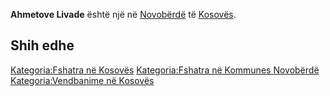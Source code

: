 {{Fshat në Kosovës
 | Emri                = Ahmetove Livade
| srp_N_name = Ahmetove Livade
| srp_N_FULL_NAME_RO = Ahmetove Livade
| srp_N_FULL_NAME_ND_RO = Ahmetove Livade
| srp_N_SORT_NAME_RG = AHMETOVELIVADE
| srp_N_FULL_NAME_RG = Ahmetove Livade
| srp_N_FULL_NAME_ND_RG = Ahmetove Livade

 | Emri (Rasa dhanore) = 
 | Figura              = 
 | Shteti              = Kosovo
 | Komuna              = Novobërdë
 | Kodi postar         = 
 | Sipërfaqja          = 

 | Popullsia           = 

 | Regj. i popullsisë  = 
 | Dend. e popullsisë  = 
 | Faqja zyrtare       = 
 <!--- Koordinatat ----> 
 | Gjerësia            = 42.975769
 | Gjatësia            = 20.997201
 | Lartësia            = 
}}
'''Ahmetove Livade''' është një [[]] në [[Novobërdë]] të [[Kosovës]].

<!-- == Gjeografia == -->
<!-- == Historia == -->
<!-- == Demografia == -->
== Shih edhe ==
{{Komuna Novobërdë}}
{{Kosovo-Administrata-Cung}}

[[Kategoria:Fshatra në Kosovës]]
[[Kategoria:Fshatra në Kommunes Novobërdë]]
[[Kategoria:Vendbanime në Kosovës]]